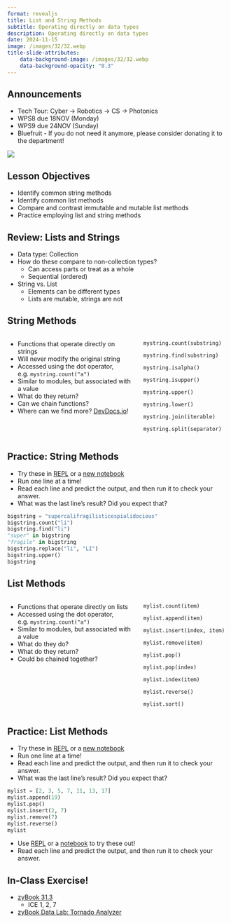 ```yaml
---
format: revealjs
title: List and String Methods
subtitle: Operating directly on data types
description: Operating directly on data types
date: 2024-11-15
image: /images/32/32.webp
title-slide-attributes:
    data-background-image: /images/32/32.webp
    data-background-opacity: "0.3"
---
```


## Announcements {data-background-image="/images/32/32.webp" data-background-opacity="0.1"}

- Tech Tour: Cyber -> Robotics -> CS -> Photonics
- WPS8 due 18NOV (Monday)
- WPS9 due 24NOV (Sunday)
- Bluefruit - If you do not need it anymore, please consider donating it to the department!

![](/images/agenda-block-4.png)


## Lesson Objectives {data-background-image="/images/32/32.webp" data-background-opacity="0.1"}

- Identify common string methods
- Identify common list methods
- Compare and contrast immutable and mutable list methods
- Practice employing list and string methods


## Review: Lists and Strings

- Data type: Collection
- How do these compare to non-collection types?
    - Can access parts or treat as a whole
    - Sequential (ordered)
- String vs. List
    - Elements can be different types
    - Lists are mutable, strings are not


## String Methods

:::: {.columns}
::: {.column width=60%}
- Functions that operate directly on strings
- Will never modify the original string
- Accessed using the dot operator, e.g. `mystring.count("a")`
- Similar to modules, but associated with a value
- What do they return?
- Can we chain functions?
- Where can we find more? [DevDocs.io](https://devdocs.io/python~3.12/)!
:::

::: {.column width=40%}
```.python
mystring.count(substring)

mystring.find(substring)

mystring.isalpha()

mystring.isupper()

mystring.upper()

mystring.lower()

mystring.join(iterable)

mystring.split(separator)
```
:::
::::


## Practice: String Methods {timing=300}

- Try these in [REPL](https://pyodide.org/en/stable/console.html) or a [new notebook](https://marimo.new/)
- Run one line at a time!
- Read each line and predict the output, and then run it to check your answer.
- What was the last line's result? Did you expect that?

```python
bigstring = "supercalifragilisticespialidocious"
bigstring.count("li")
bigstring.find("li")
"super" in bigstring
"fragile" in bigstring
bigstring.replace("li", "LI")
bigstring.upper()
bigstring
```

## List Methods

:::: {.columns}
::: {.column width=60%}
- Functions that operate directly on lists
- Accessed using the dot operator, e.g. `mystring.count("a")`
- Similar to modules, but associated with a value
- What do they do?
- What do they return?
- Could be chained together?
:::

::: {.column width=40%}
```.python
mylist.count(item)

mylist.append(item)

mylist.insert(index, item)

mylist.remove(item)

mylist.pop()

mylist.pop(index)

mylist.index(item)

mylist.reverse()

mylist.sort()
```
:::
::::


## Practice: List Methods {timing=300}

- Try these in [REPL](https://pyodide.org/en/stable/console.html) or a [new notebook](https://marimo.new/)
- Run one line at a time!
- Read each line and predict the output, and then run it to check your answer.
- What was the last line's result? Did you expect that?

```python
mylist = [2, 3, 5, 7, 11, 13, 17]
mylist.append(19)
mylist.pop()
mylist.insert(2, 7)
mylist.remove(7)
mylist.reverse()
mylist
```

- Use [REPL](https://pyodide.org/en/stable/console.html) or a [notebook](https://marimo.new/) to try these out!
- Read each line and predict the output, and then run it to check your answer.


## In-Class Exercise! {data-background-image="/images/32/32.webp" data-background-opacity="0.3"}

- [zyBook 31.3](https://learn.zybooks.com/zybook/WESTPOINTCY105Fall2024/chapter/31/section/3)
    - ICE 1, 2, 7
- [zyBook Data Lab: Tornado Analyzer](https://learn.zybooks.com/zybook/WESTPOINTCY105Fall2024/chapter/31/section/4)
